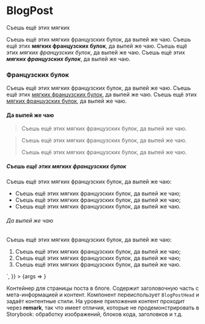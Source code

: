 
<Meta title="BlogPost" component={BlogPost} />

# BlogPost

<Canvas>
  <Story
    name="Basic"
    args={{
      title: 'Заголовок статьи',
      thumbnail: { src: 'assets/test-2.jpg' },
      publishDate: '04 сентября 2020',
      publishDateStrict: '2020-09-04',
      differenceInHours: 290,
      timeToRead: 12,
      unsplashLink:
        'https://unsplash.com/@karsten116?utm_source=unsplash&amp;utm_medium=referral&amp;utm_content=creditCopyText',
      unsplashAuthor: 'Karsten Winegeart',
      description: 'Краткое описание содержимого статьи, идентичное карточке превью, располагается именно здесь',
      content: `
        <h2>Съешь ещё этих мягких</h2>
        <p>Съешь ещё этих мягких французских булок, да выпей же чаю. Съешь ещё этих <strong>мягких французских булок</strong>, да выпей же чаю. Съешь ещё этих <em>мягких французских булок</em>, да выпей же чаю. Съешь ещё этих <strong><em>мягких французских булок</em></strong>, да выпей же чаю.</p>
        <h3>Французских булок</h3>
        <p>Съешь ещё этих мягких французских булок, да выпей же чаю. Съешь ещё этих <a href="/">мягких французских булок</a>, да выпей же чаю. Съешь ещё этих <a href="https://www.google.com/" target="_blank" rel="nofollow noopener noreferrer">мягких французских булок</a>, да выпей же чаю.</p>
        <h4>Да выпей же чаю</h4>
        <blockquote>Съешь ещё этих мягких французских булок, да выпей же чаю.</blockquote>
        <blockquote>
          <p>Съешь ещё этих мягких французских булок, да выпей же чаю.</p>
          <p>Съешь ещё этих мягких французских булок, да выпей же чаю.</p>
        </blockquote>
        <h5>Съешь ещё этих мягких французских булок</h5>
        <p>Съешь ещё этих мягких французских булок, да выпей же чаю:</p>
        <ul>
          <li>Съешь ещё этих мягких французских булок, да выпей же чаю;</li>
          <li>Съешь ещё этих мягких французских булок, да выпей же чаю;</li>
          <li>Съешь ещё этих мягких французских булок, да выпей же чаю.</li>
        </ul>
        <h6>Да выпей же чаю</h6>
        <p>Съешь ещё этих мягких французских булок, да выпей же чаю:</p>
        <ol>
          <li>Съешь ещё этих мягких французских булок, да выпей же чаю;</li>
          <li>Съешь ещё этих мягких французских булок, да выпей же чаю;</li>
          <li>Съешь ещё этих мягких французских булок, да выпей же чаю.</li>
        </ol>
      `,
    }}
  >
    {args => <BlogPost {...args} />}
  </Story>
</Canvas>

Контейнер для страницы поста в блоге. Содержит заголовочную часть с мета-информацией и контент. Компонент переиспользует `BlogPostHead` и задаёт контентные стили. На уровне приложения контент проходит через **remark**, так что имеет отличия, которые не продемонстрировать в Storybook: обработку изображений, блоков кода, заголовков и т.д.

<ArgsTable story="." />
